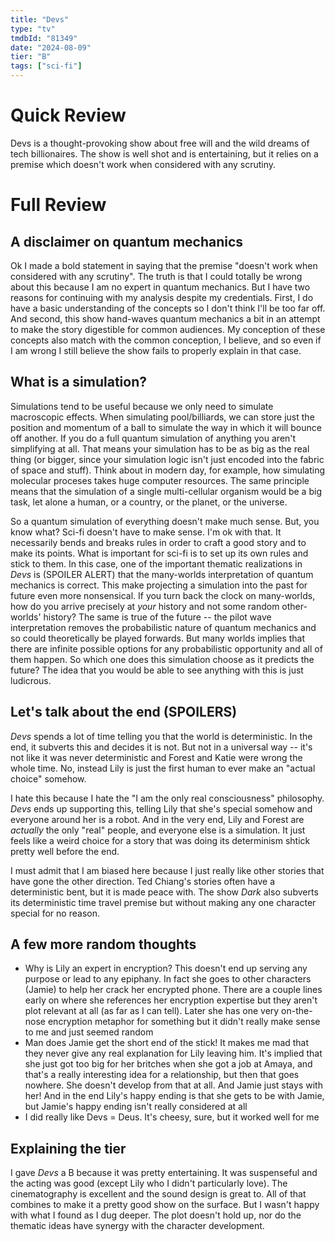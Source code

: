 ```yaml
---
title: "Devs"
type: "tv"
tmdbId: "81349"
date: "2024-08-09"
tier: "B"
tags: ["sci-fi"]
---
```


# Quick Review
Devs is a thought-provoking show about free will and the wild dreams of tech billionaires. The show is well shot and is entertaining, but it relies on a premise which doesn't work when considered with any scrutiny.

# Full Review
## A disclaimer on quantum mechanics
Ok I made a bold statement in saying that the premise "doesn't work when considered with any scrutiny". The truth is that I could totally be wrong about this because I am no expert in quantum mechanics. But I have two reasons for continuing with my analysis despite my credentials. First, I do have a basic understanding of the concepts so I don't think I'll be too far off. And second, this show hand-waves quantum mechanics a bit in an attempt to make the story digestible for common audiences. My conception of these concepts also match with the common conception, I believe, and so even if I am wrong I still believe the show fails to properly explain in that case.

## What is a simulation?
Simulations tend to be useful because we only need to simulate macroscopic effects. When simulating pool/billiards, we can store just the position and momentum of a ball to simulate the way in which it will bounce off another. If you do a full quantum simulation of anything you aren't simplifying at all. That means your simulation has to be as big as the real thing (or bigger, since your simulation logic isn't just encoded into the fabric of space and stuff). Think about in modern day, for example, how simulating molecular proceses takes huge computer resources. The same principle means that the simulation of a single multi-cellular organism would be a big task, let alone a human, or a country, or the planet, or the universe.

So a quantum simulation of everything doesn't make much sense. But, you know what? Sci-fi doesn't have to make sense. I'm ok with that. It necessarily bends and breaks rules in order to craft a good story and to make its points. What is important for sci-fi is to set up its own rules and stick to them. In this case, one of the important thematic realizations in _Devs_ is (SPOILER ALERT) that the many-worlds interpretation of quantum mechanics is correct. This make projecting a simulation into the past for future even more nonsensical. If you turn back the clock on many-worlds, how do you arrive precisely at _your_ history and not some random other-worlds' history? The same is true of the future -- the pilot wave interpretation removes the probabilistic nature of quantum mechanics and so could theoretically be played forwards. But many worlds implies that there are infinite possible options for any probabilistic opportunity and all of them happen. So which one does this simulation choose as it predicts the future? The idea that you would be able to see anything with this is just ludicrous.

## Let's talk about the end (SPOILERS)
_Devs_ spends a lot of time telling you that the world is deterministic. In the end, it subverts this and decides it is not. But not in a universal way -- it's not like it was never deterministic and Forest and Katie were wrong the whole time. No, instead Lily is just the first human to ever make an "actual choice" somehow.

I hate this because I hate the "I am the only real consciousness" philosophy. _Devs_ ends up supporting this, telling Lily that she's special somehow and everyone around her is a robot. And in the very end, Lily and Forest are _actually_ the only "real" people, and everyone else is a simulation. It just feels like a weird choice for a story that was doing its determinism shtick pretty well before the end.

I must admit that I am biased here because I just really like other stories that have gone the other direction. Ted Chiang's stories often have a deterministic bent, but it is made peace with. The show _Dark_ also subverts its deterministic time travel premise but without making any one character special for no reason.

## A few more random thoughts
- Why is Lily an expert in encryption? This doesn't end up serving any purpose or lead to any epiphany. In fact she goes to other characters (Jamie) to help her crack her encrypted phone. There are a couple lines early on where she references her encryption expertise but they aren't plot relevant at all (as far as I can tell). Later she has one very on-the-nose encryption metaphor for something but it didn't really make sense to me and just seemed random
- Man does Jamie get the short end of the stick! It makes me mad that they never give any real explanation for Lily leaving him. It's implied that she just got too big for her britches when she got a job at Amaya, and that's a really interesting idea for a relationship, but then that goes nowhere. She doesn't develop from that at all. And Jamie just stays with her! And in the end Lily's happy ending is that she gets to be with Jamie, but Jamie's happy ending isn't really considered at all
- I did really like Devs = Deus. It's cheesy, sure, but it worked well for me

## Explaining the tier
I gave _Devs_ a B because it was pretty entertaining. It was suspenseful and the acting was good (except Lily who I didn't particularly love). The cinematography is excellent and the sound design is great to. All of that combines to make it a pretty good show on the surface. But I wasn't happy with what I found as I dug deeper. The plot doesn't hold up, nor do the thematic ideas have synergy with the character development.